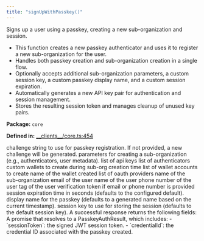 ```yaml
---
title: "signUpWithPasskey()"
---
```



<H3Bordered text="Overview" />

Signs up a user using a passkey, creating a new sub-organization and session.

<ul>
  <li>This function creates a new passkey authenticator and uses it to register a new sub-organization for the user.</li>
  <li>Handles both passkey creation and sub-organization creation in a single flow.</li>
  <li>Optionally accepts additional sub-organization parameters, a custom session key, a custom passkey display name, and a custom session expiration.</li>
  <li>Automatically generates a new API key pair for authentication and session management.</li>
  <li>Stores the resulting session token and manages cleanup of unused key pairs.</li>
</ul>

<p><strong>Package:</strong> <code>core</code></p>

<p><strong>Defined in:</strong> <a href="https://github.com/tkhq/sdk/blob/main/packages/core/src/__clients__/core.ts#L454">__clients__/core.ts:454</a></p>

<H3Bordered text="Parameters" />

<ParamField body="params" type='SignUpWithPasskeyParams' required={false} >
  <Expandable title="params details">
    <NestedParam parentKey="params" childKey="challenge" type='string' required={false}>
challenge string to use for passkey registration. If not provided, a new challenge will be generated.
</NestedParam>
    <NestedParam parentKey="params" childKey="createSubOrgParams" type='CreateSubOrgParams' required={false}>
parameters for creating a sub-organization (e.g., authenticators, user metadata).
</NestedParam>
    <Expandable title="createSubOrgParams details">
    <NestedParam parentKey="params.createSubOrgParams" childKey="apiKeys" type='object[]' required={false}>
list of api keys
</NestedParam>
    <NestedParam parentKey="params.createSubOrgParams" childKey="authenticators" type='object[]' required={false}>
list of authenticators
</NestedParam>
    <NestedParam parentKey="params.createSubOrgParams" childKey="customWallet" type='CustomWallet' required={false}>
custom wallets to create during sub-org creation time
</NestedParam>
    <Expandable title="customWallet details">
    <NestedParam parentKey="params.createSubOrgParams.customWallet" childKey="walletAccounts" type='v1WalletAccountParams[]' required={true}>
list of wallet accounts to create
</NestedParam>
    <NestedParam parentKey="params.createSubOrgParams.customWallet" childKey="walletName" type='string' required={true}>
name of the wallet created
</NestedParam>
    </Expandable>
    <NestedParam parentKey="params.createSubOrgParams" childKey="oauthProviders" type='Provider[]' required={false}>
list of oauth providers
</NestedParam>
    <NestedParam parentKey="params.createSubOrgParams" childKey="subOrgName" type='string' required={false}>
name of the sub-organization
</NestedParam>
    <NestedParam parentKey="params.createSubOrgParams" childKey="userEmail" type='string' required={false}>
email of the user
</NestedParam>
    <NestedParam parentKey="params.createSubOrgParams" childKey="userName" type='string' required={false}>
name of the user
</NestedParam>
    <NestedParam parentKey="params.createSubOrgParams" childKey="userPhoneNumber" type='string' required={false}>
phone number of the user
</NestedParam>
    <NestedParam parentKey="params.createSubOrgParams" childKey="userTag" type='string' required={false}>
tag of the user
</NestedParam>
    <NestedParam parentKey="params.createSubOrgParams" childKey="verificationToken" type='string' required={false}>
verification token if email or phone number is provided
</NestedParam>
    </Expandable>
    <NestedParam parentKey="params" childKey="expirationSeconds" type='string' required={false}>
session expiration time in seconds (defaults to the configured default).
</NestedParam>
    <NestedParam parentKey="params" childKey="passkeyDisplayName" type='string' required={false}>
display name for the passkey (defaults to a generated name based on the current timestamp).
</NestedParam>
    <NestedParam parentKey="params" childKey="sessionKey" type='string' required={false}>
session key to use for storing the session (defaults to the default session key).
</NestedParam>
  </Expandable>
</ParamField>

<H3Bordered text="Response" />
A successful response returns the following fields:

<ResponseField name="returns" type="PasskeyAuthResult" required={true} >
  A promise that resolves to a PasskeyAuthResult, which includes:
         - `sessionToken`: the signed JWT session token.
         - `credentialId`: the credential ID associated with the passkey created.
</ResponseField>
